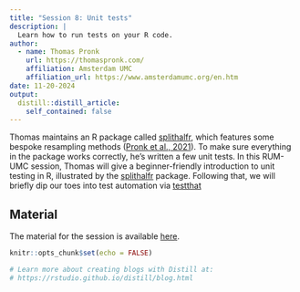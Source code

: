 ```yaml
---
title: "Session 8: Unit tests"
description: |
  Learn how to run tests on your R code.
author:
  - name: Thomas Pronk
    url: https://thomaspronk.com/
    affiliation: Amsterdam UMC
    affiliation_url: https://www.amsterdamumc.org/en.htm
date: 11-20-2024
output:
  distill::distill_article:
    self_contained: false
---
```


Thomas maintains an R package called [splithalfr](https://cran.r-project.org/web/packages/splithalfr/index.html), which features some bespoke resampling methods ([Pronk et al., 2021](https://link.springer.com/article/10.3758/s13423-021-01948-3)). To make sure everything in the package works correctly, he’s written a few unit tests. In this RUM-UMC session, Thomas will give a beginner-friendly introduction to unit testing in R, illustrated by the [splithalfr](https://cran.r-project.org/web/packages/splithalfr/index.html) package. Following that, we will briefly dip our toes into test automation via [testthat](https://testthat.r-lib.org/)

## Material

The material for the session is available [here](https://github.com/tpronk/rum_umc_unit_testing).

```r
knitr::opts_chunk$set(echo = FALSE)

# Learn more about creating blogs with Distill at:
# https://rstudio.github.io/distill/blog.html

```




